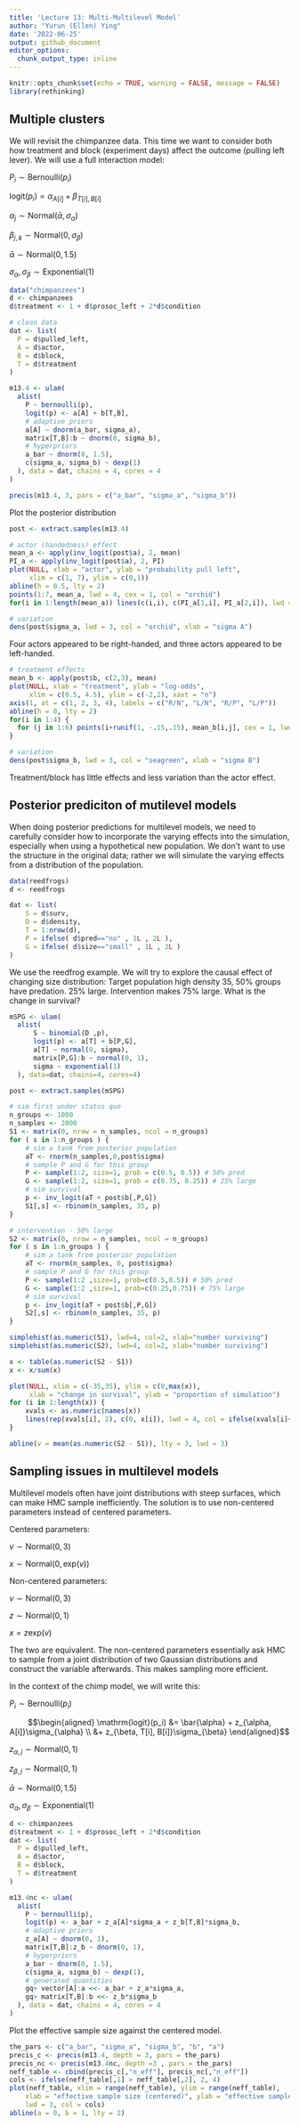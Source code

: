 ```yaml
---
title: 'Lecture 13: Multi-Multilevel Model'
author: "Yurun (Ellen) Ying"
date: '2022-06-25'
output: github_document
editor_options: 
  chunk_output_type: inline
---
```


```r
knitr::opts_chunk$set(echo = TRUE, warning = FALSE, message = FALSE)
library(rethinking)
```


## Multiple clusters

We will revisit the chimpanzee data. This time we want to consider both how treatment and block (experiment days) affect the outcome (pulling left lever). We will use a full interaction model:

$P_i \sim \mathrm{Bernoulli}(p_i)$

$\mathrm{logit}(p_i) = \alpha_{A[i]} + \beta_{T[i], B[i]}$

$\alpha_j \sim \mathrm{Normal}(\bar{\alpha}, \sigma_{\alpha})$

$\beta_{j,k} \sim \mathrm{Normal}(0, \sigma_{\beta})$

$\bar{\alpha} \sim \mathrm{Normal}(0, 1.5)$

$\sigma_{\alpha}, \sigma_{\beta} \sim \mathrm{Exponential}(1)$

```r
data("chimpanzees")
d <- chimpanzees
d$treatment <- 1 + d$prosoc_left + 2*d$condition
```

```r
# clean data
dat <- list(
  P = d$pulled_left,
  A = d$actor,
  B = d$block,
  T = d$treatment
)

m13.4 <- ulam(
  alist(
    P ~ bernoulli(p),
    logit(p) <- a[A] + b[T,B],
    # adaptive priors
    a[A] ~ dnorm(a_bar, sigma_a),
    matrix[T,B]:b ~ dnorm(0, sigma_b),
    # hyperpriors
    a_bar ~ dnorm(0, 1.5),
    c(sigma_a, sigma_b) ~ dexp(1)
  ), data = dat, chains = 4, cores = 4
)

precis(m13.4, 3, pars = c("a_bar", "sigma_a", "sigma_b"))
```

Plot the posterior distribution

```r
post <- extract.samples(m13.4)

# actor (handedness) effect
mean_a <- apply(inv_logit(post$a), 2, mean)
PI_a <- apply(inv_logit(post$a), 2, PI)
plot(NULL, xlab = "actor", ylab = "probability pull left",
     xlim = c(1, 7), ylim = c(0,1))
abline(h = 0.5, lty = 2)
points(1:7, mean_a, lwd = 4, cex = 1, col = "orchid")
for(i in 1:length(mean_a)) lines(c(i,i), c(PI_a[1,i], PI_a[2,i]), lwd = 7, col = col.alpha("orchid", 0.5))

# variation
dens(post$sigma_a, lwd = 3, col = "orchid", xlab = "sigma A")
```

Four actors appeared to be right-handed, and three actors appeared to be left-handed.

```r
# treatment effects
mean_b <- apply(post$b, c(2,3), mean)
plot(NULL, xlab = "treatment", ylab = "log-odds",
     xlim = c(0.5, 4.5), ylim = c(-2,2), xaxt = "n")
axis(1, at = c(1, 2, 3, 4), labels = c("R/N", "L/N", "R/P", "L/P"))
abline(h = 0, lty = 2)
for(i in 1:4) {
  for (j in 1:6) points(i+runif(1, -.15,.15), mean_b[i,j], cex = 1, lwd = 3, col = "seagreen")
}

# variation
dens(post$sigma_b, lwd = 3, col = "seagreen", xlab = "sigma B")
```


Treatment/block has little effects and less variation than the actor effect.


## Posterior prediciton of mutilevel models

When doing posterior predictions for multilevel models, we need to carefully consider how to incorporate the varying effects into the simulation, especially when using a hypothetical new population. We don't want to use the structure in the original data; rather we will simulate the varying effects from a distribution of the population.

```r
data(reedfrogs)
d <- reedfrogs

dat <- list(
    S = d$surv,
    D = d$density,
    T = 1:nrow(d),
    P = ifelse( d$pred=="no" , 1L , 2L ),
    G = ifelse( d$size=="small" , 1L , 2L )
)
```

We use the reedfrog example. We will try to explore the causal effect of changing size distribution: Target population high density 35, 50% groups have predation. 25% large. Intervention makes 75% large. What is the change in survival?

```r
mSPG <- ulam(
  alist(
      S ~ binomial(D ,p),
      logit(p) <- a[T] + b[P,G],
      a[T] ~ normal(0, sigma),
      matrix[P,G]:b ~ normal(0, 1),
      sigma ~ exponential(1)
  ), data=dat, chains=4, cores=4)

post <- extract.samples(mSPG)

# sim first under status quo
n_groups <- 1000
n_samples <- 2000
S1 <- matrix(0, nrow = n_samples, ncol = n_groups)
for ( s in 1:n_groups ) {
    # sim a tank from posterior population
    aT <- rnorm(n_samples,0,post$sigma)
    # sample P and G for this group
    P <- sample(1:2, size=1, prob = c(0.5, 0.5)) # 50% pred
    G <- sample(1:2, size=1, prob = c(0.75, 0.25)) # 25% large
    # sim survival
    p <- inv_logit(aT + post$b[,P,G])
    S1[,s] <- rbinom(n_samples, 35, p)
}

# intervention - 50% large
S2 <- matrix(0, nrow = n_samples, ncol = n_groups)
for ( s in 1:n_groups ) {
    # sim a tank from posterior population
    aT <- rnorm(n_samples, 0, post$sigma)
    # sample P and G for this group
    P <- sample(1:2 ,size=1, prob=c(0.5,0.5)) # 50% pred
    G <- sample(1:2 ,size=1, prob=c(0.25,0.75)) # 75% large
    # sim survival
    p <- inv_logit(aT + post$b[,P,G])
    S2[,s] <- rbinom(n_samples, 35, p)
}

simplehist(as.numeric(S1), lwd=4, col=2, xlab="number surviving")
simplehist(as.numeric(S2), lwd=4, col=2, xlab="number surviving")

x <- table(as.numeric(S2 - S1))
x <- x/sum(x)

plot(NULL, xlim = c(-35,35), ylim = c(0,max(x)), 
     xlab = "change in survival", ylab = "proportion of simulation")
for (i in 1:length(x)) {
    xvals <- as.numeric(names(x))
    lines(rep(xvals[i], 2), c(0, x[i]), lwd = 4, col = ifelse(xvals[i]<0, 2, 4))
}

abline(v = mean(as.numeric(S2 - S1)), lty = 3, lwd = 3)

```


## Sampling issues in multilevel models

Multilevel models often have joint distributions with steep surfaces, which can make HMC sample inefficiently. The solution is to use non-centered parameters instead of centered parameters.

Centered parameters:

$v \sim \mathrm{Normal}(0, 3)$

$x \sim \mathrm{Normal}(0, \mathrm{exp}(v))$

Non-centered parameters:

$v \sim \mathrm{Normal}(0, 3)$

$z \sim \mathrm{Normal}(0, 1)$

$x = z\mathrm{exp}(v)$

The two are equivalent. The non-centered parameters essentially ask HMC to sample from a joint distribution of two Gaussian distributions and construct the variable afterwards. This makes sampling more efficient.

In the context of the chimp model, we will write this:

$P_i \sim \mathrm{Bernoulli}(p_i)$

$$\begin{aligned}
\mathrm{logit}(p_i) &= \bar{\alpha} + z_{\alpha, A[i]}\sigma_{\alpha} \\
&+ z_{\beta, T[i], B[i]}\sigma_{\beta}
\end{aligned}$$

$z_{\alpha, j} \sim \mathrm{Normal}(0, 1)$

$z_{\beta, j} \sim \mathrm{Normal}(0, 1)$

$\bar{\alpha} \sim \mathrm{Normal}(0, 1.5)$

$\sigma_{\alpha}, \sigma_{\beta} \sim \mathrm{Exponential}(1)$

```r
d <- chimpanzees
d$treatment <- 1 + d$prosoc_left + 2*d$condition
dat <- list(
  P = d$pulled_left,
  A = d$actor,
  B = d$block,
  T = d$treatment
)
```


```r
m13.4nc <- ulam(
  alist(
    P ~ bernoulli(p),
    logit(p) <- a_bar + z_a[A]*sigma_a + z_b[T,B]*sigma_b,
    # adaptive priors
    z_a[A] ~ dnorm(0, 1),
    matrix[T,B]:z_b ~ dnorm(0, 1),
    # hyperpriors
    a_bar ~ dnorm(0, 1.5),
    c(sigma_a, sigma_b) ~ dexp(1),
    # generated quantities
    gq> vector[A]:a <<- a_bar + z_a*sigma_a,
    gq> matrix[T,B]:b <<- z_b*sigma_b
  ), data = dat, chains = 4, cores = 4
)
```

Plot the effective sample size against the centered model.

```r
the_pars <- c("a_bar", "sigma_a", "sigma_b", "b", "a")
precis_c <- precis(m13.4, depth = 3, pars = the_pars)
precis_nc <- precis(m13.4nc, depth =3 , pars = the_pars)
neff_table <- cbind(precis_c[,"n_eff"], precis_nc[,"n_eff"])
cols <- ifelse(neff_table[,1] > neff_table[,2], 2, 4)
plot(neff_table, xlim = range(neff_table), ylim = range(neff_table),
    xlab = "effective sample size (centered)", ylab = "effective sample size (non-centered)",
    lwd = 3, col = cols)
abline(a = 0, b = 1, lty = 2)

```

